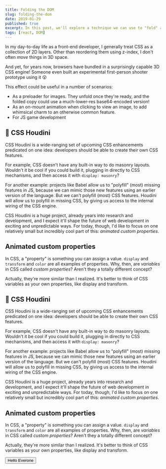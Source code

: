 ```yaml
---
title: Folding the DOM
slug: folding-the-dom
date: 2019-01-29
published: true
excerpt: In this post, we'll explore a technique we can use to "fold" a DOM node, like folding a letter in real-life. On that journey, we'll learn a lot about 3D transforms and CSS animation techniques!
tags: [react, DOM]
---
```


In my day-to-day life as a front-end developer, I generally treat CSS as a collection of 2D layers. Other than reordering them using z-index, I don't often _move_ things in 3D space.

And yet, for years now, browsers have bundled in a surprisingly capable 3D CSS engine! Someone even built an experimental first-person shooter prototype using it 😮

This effect could be useful in a number of scenarios:

- As a preloader for images. They unfold once they're ready, and the folded copy could use a much-lower-res base64-encoded version!
- As an on-mount animation when clicking to view an image, to add whimsical charm to an otherwise common feature.
- For JS game development


## 🎩 CSS Houdini

CSS Houdini is a wide-ranging set of upcoming CSS enhancements predicated on one idea: developers should be able to create their own CSS features.

For example, CSS doesn't have any built-in way to do masonry layouts. Wouldn't it be cool if you could build it, plugging in directly to CSS mechanisms, and then access it with `display: masonry`?

For another example: projects like Babel allow us to "polyfill" (most) missing features in JS, because we can mimic those new features using an earlier version of the language. But we can't polyfill (most) CSS features. Houdini will allow us to polyfill in missing CSS, by giving us access to the internal wiring of the CSS engine.

CSS Houdini is a huge project, already years into research and development, and I expect it'll shape the future of web development in exciting and unpredictable ways. For today, though, I'd like to focus on one relatively small but incredibly cool part of this: _animated custom properties_.

<BlogImage src="https://images.ctfassets.net/r6v5z5ozsdfh/1GqB1d1yJBsdKp6eCtnL1k/590e9963909c697a3c807634e1861008/Screenshot_2020-07-25_at_02.58.32.png" className="full-bleed" caption="the image is full bleed"/>

## Animated custom properties

In CSS, a "property" is something you can assign a value. `display` and `transform` and `color` are all examples of properties. Why, then, are _variables_ in CSS called _custom properties_? Aren't they a totally different concept?

Actually, they're more similar than I realized. It's better to think of CSS variables as your own properties, like display and transform.

## 🎩 CSS Houdini

CSS Houdini is a wide-ranging set of upcoming CSS enhancements predicated on one idea: developers should be able to create their own CSS features.

For example, CSS doesn't have any built-in way to do masonry layouts. Wouldn't it be cool if you could build it, plugging in directly to CSS mechanisms, and then access it with `display: masonry`?

For another example: projects like Babel allow us to "polyfill" (most) missing features in JS, because we can mimic those new features using an earlier version of the language. But we can't polyfill (most) CSS features. Houdini will allow us to polyfill in missing CSS, by giving us access to the internal wiring of the CSS engine.

CSS Houdini is a huge project, already years into research and development, and I expect it'll shape the future of web development in exciting and unpredictable ways. For today, though, I'd like to focus on one relatively small but incredibly cool part of this: _animated custom properties_.

## Animated custom properties

In CSS, a "property" is something you can assign a value. `display` and `transform` and `color` are all examples of properties. Why, then, are _variables_ in CSS called _custom properties_? Aren't they a totally different concept?

Actually, they're more similar than I realized. It's better to think of CSS variables as your own properties, like display and transform.

<Demo>
  <button>Hello Everone</button>
</Demo>

<LiveCodeEditor code={noInlineExample} id="folding-the-dom"/>
